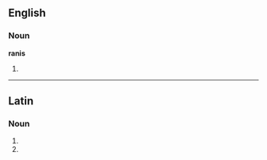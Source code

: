 ==English==

===Noun===
'''ranis'''

# {{plural of|[[rani]]}}

----

==Latin==

===Noun===
{{infl|la|noun form|head=rānīs|g=f}}

# {{inflection of|rana#Latin|rāna|dat|p}}
# {{inflection of|rana#Latin|rāna|abl|p}}